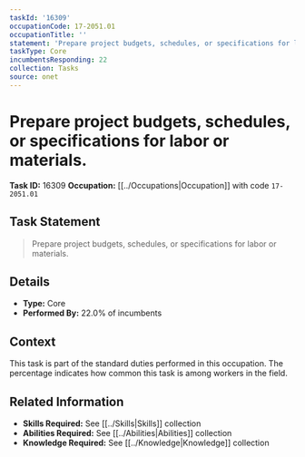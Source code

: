 ```yaml
---
taskId: '16309'
occupationCode: 17-2051.01
occupationTitle: ''
statement: 'Prepare project budgets, schedules, or specifications for labor or materials.'
taskType: Core
incumbentsResponding: 22
collection: Tasks
source: onet
---
```

# Prepare project budgets, schedules, or specifications for labor or materials.

**Task ID:** 16309
**Occupation:** [[../Occupations|Occupation]] with code `17-2051.01`

## Task Statement

> Prepare project budgets, schedules, or specifications for labor or materials.

## Details

- **Type:** Core
- **Performed By:** 22.0% of incumbents

## Context

This task is part of the standard duties performed in this occupation. The percentage indicates how common this task is among workers in the field.

## Related Information

- **Skills Required:** See [[../Skills|Skills]] collection
- **Abilities Required:** See [[../Abilities|Abilities]] collection
- **Knowledge Required:** See [[../Knowledge|Knowledge]] collection
